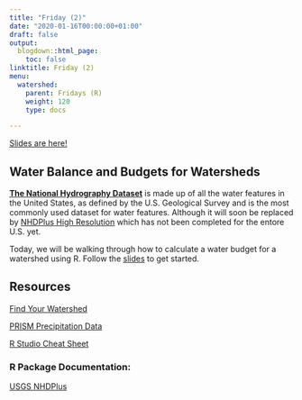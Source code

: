 ```yaml
---
title: "Friday (2)"
date: "2020-01-16T00:00:00+01:00"
draft: false
output:
  blogdown::html_page:
    toc: false
linktitle: Friday (2)
menu:
  watershed:
    parent: Fridays (R)
    weight: 120
    type: docs

---
```


[Slides are here!](https://amurraygeo.com/slides/watershed/RDay_2.html)

## Water Balance and Budgets for Watersheds

[**The National Hydrography Dataset**](https://www.usgs.gov/core-science-systems/ngp/national-hydrography/national-hydrography-dataset?qt-science_support_page_related_con=0#qt-science_support_page_related_con) is made up of all the water features in the United States, as defined by the U.S. Geological Survey and is the most commonly used dataset for water features. Although it will soon be replaced by [NHDPlus High Resolution](https://www.usgs.gov/core-science-systems/ngp/national-hydrography/nhdplus-high-resolution) which has not been completed for the entore U.S. yet.

Today, we will be walking through how to calculate a water budget for a watershed using R. Follow the [slides](https://amurraygeo.com/slides/watershed/RDay_2.html) to get started.

## **Resources**

[Find Your Watershed](https://water.usgs.gov/wsc/map_index.html)

[PRISM Precipitation Data](http://www.prism.oregonstate.edu/)

[R Studio Cheat Sheet](https://rstudio.com/wp-content/uploads/2016/01/rstudio-IDE-cheatsheet.pdf)

### R Package Documentation:
[USGS NHDPlus](https://cran.r-project.org/web/packages/nhdplusTools/nhdplusTools.pdf)
